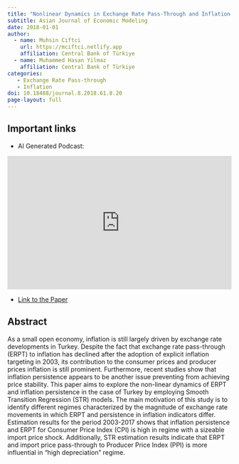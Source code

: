 ```yaml
---
title: "Nonlinear Dynamics in Exchange Rate Pass-Through and Inflation Persistence: The Case of Turkish Economy"
subtitle: Asian Journal of Economic Modeling
date: 2018-01-01
author:
  - name: Muhsin Ciftci
    url: https://mciftci.netlify.app
    affiliation: Central Bank of Türkiye
  - name: Muhammed Hasan Yilmaz
    affiliation: Central Bank of Türkiye
categories: 
   - Exchange Rate Pass-through
   - Inflation
doi: 10.18488/journal.8.2018.61.8.20
page-layout: full
---
```


## Important links

- [AI Generated Podcast:]{.ftcol1}

<iframe title="Nonlinear Dynamics in Exchange Rate Pass-Through and Inflation Persistence: The Case of Turkish Economy" allowtransparency="true" height="300" width="100%" style="border: none; min-width: min(100%, 430px);height:300px;" scrolling="no" data-name="pb-iframe-player" src="https://www.podbean.com/player-v2/?i=a6r56-17d60d6-pb&from=pb6admin&square=1&share=1&download=1&rtl=0&fonts=Arial&skin=1&font-color=auto&logo_link=episode_page&btn-skin=7&size=300" loading="lazy" allowfullscreen=""></iframe>

- [Link to the Paper](https://archive.aessweb.com/index.php/5009/article/view/297/539)

## Abstract
As a small open economy, inflation is still largely driven by exchange rate developments in Turkey. Despite the fact that exchange rate pass-through (ERPT) to inflation has declined after the adoption of explicit inflation targeting in 2003, its contribution to the consumer prices and producer prices inflation is still prominent. Furthermore, recent studies show that inflation persistence appears to be another issue preventing from achieving price stability. This paper aims to explore the non-linear dynamics of ERPT and inflation persistence in the case of Turkey by employing Smooth Transition Regression (STR) models. The main motivation of this study is to identify different regimes characterized by the magnitude of exchange rate movements in which ERPT and persistence in inflation indicators differ. Estimation results for the period 2003-2017 shows that inflation persistence and ERPT for Consumer Price Index (CPI) is high in regime with a sizeable import price shock. Additionally, STR estimation results indicate that ERPT and import price pass-through to Producer Price Index (PPI) is more influential in “high depreciation” regime.


